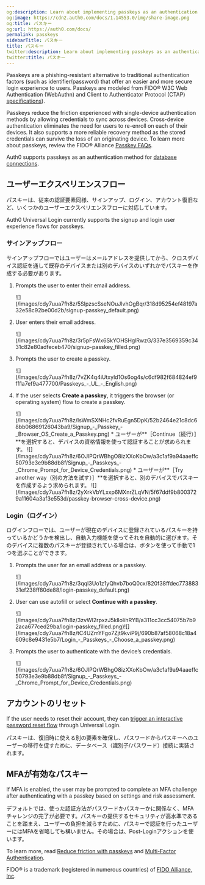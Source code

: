 ```yaml
---
og:description: Learn about implementing passkeys as an authentication method
og:image: https://cdn2.auth0.com/docs/1.14553.0/img/share-image.png
og:title: パスキー
og:url: https://auth0.com/docs/
permalink: passkeys
sidebarTitle: パスキー
title: パスキー
twitter:description: Learn about implementing passkeys as an authentication method
twitter:title: パスキー
---
```


Passkeys are a phishing-resistant alternative to traditional authentication factors (such as identifier/password) that offer an easier and more secure login experience to users. Passkeys are modeled from FIDO® W3C Web Authentication (WebAuthn) and Client to Authenticator Protocol (CTAP) [specifications](https://fidoalliance.org/specs/fido-v2.1-ps-20210615/fido-client-to-authenticator-protocol-v2.1-ps-errata-20220621.html#intro)).

Passkeys reduce the friction experienced with single-device authentication methods by allowing credentials to sync across devices. Cross-device authentication eliminates the need for users to re-enroll on each of their devices. It also supports a more reliable recovery method as the stored credentials can survive the loss of an originating device. To learn more about passkeys, review the FIDO® Alliance [Passkey FAQs](https://fidoalliance.org/passkeys/#faq).

Auth0 supports passkeys as an authentication method for [database connections](/docs/authenticate/database-connections).

## ユーザーエクスペリエンスフロー

パスキーは、従来の認証要素同様、サインアップ、ログイン、アカウント復旧など、いくつかのユーザーエクスペリエンスフローに対応しています。

<Callout icon="file-lines" color="#0EA5E9" iconType="regular">

Auth0 Universal Login currently supports the signup and login user experience flows for passkeys.

</Callout>

### サインアップフロー

サインアップフローではユーザーはメールアドレスを提供してから、クロスデバイス認証を通して既存のデバイスまたは別のデバイスのいずれかでパスキーを作成する必要があります。

1. Prompts the user to enter their email address.

   <Frame>![](/images/cdy7uua7fh8z/5SlpzscSseNOuJlvhOgBqr/318d95254ef48197a32e58c92be00d2b/signup-passkey_default.png)</Frame>
2. User enters their email address.

   <Frame>![](/images/cdy7uua7fh8z/3r5pFsWx6SkYOHSHglRwzG/337e3569359c3431c82e80adfeceb470/signup-passkey_filled.png)</Frame>
3. Prompts the user to create a passkey.

   <Frame>![](/images/cdy7uua7fh8z/7vZK4q4iUtxyld1Os6og4s/c6df982f684824ef9f11a7ef9a477700/Passkeys_-_UL_-_English.png)</Frame>
4. If the user selects **Create a passkey**, it triggers the browser (or operating system) flow to create a passkey.

   <Frame>![](/images/cdy7uua7fh8z/IsWmSXNHc2fvRuEgn5DpK/52b2464e21c8dc68bb06869126043ba9/Signup_-_Passkey_-_Browser_OS_Create_a_Passkey.png)</Frame>
   * ユーザーが**［Continue（続行）］**を選択すると、デバイスの資格情報を使って認証することが求められます。

     <Frame>![](/images/cdy7uua7fh8z/6OJlPQrWBhgO8izXXoKbOw/a3c1af9a94aaeffc50793e3e9b88db8f/Signup_-_Passkeys_-_Chrome_Prompt_for_Device_Credentials.png)</Frame>
   * ユーザーが**［Try another way（別の方法を試す）］**を選択すると、別のデバイスでパスキーを作成するよう求められます。

     <Frame>![](/images/cdy7uua7fh8z/2yXrkVbYLxxp6MXnrZLqVN/5f67ddf9b8003729a11604a3af3e553d/passkey-browser-cross-device.png)</Frame>

### Login（ログイン）

ログインフローでは、ユーザーが現在のデバイスに登録されているパスキーを持っているかどうかを検出し、自動入力機能を使ってそれを自動的に選びます。そのデバイスに複数のパスキーが登録されている場合は、ボタンを使って手動で1つを選ぶことができます。

1. Prompts the user for an email address or a passkey.

   <Frame>![](/images/cdy7uua7fh8z/3qqI3Uo1z1yQhvb7boQ0cx/820f38ffdec77388331ef238ff80de88/login-passkey_default.png)</Frame>
2. User can use autofill or select **Continue with a passkey**.

   <Frame>![](/images/cdy7uua7fh8z/3zvWl2rpxzJ5klloIihRYB/a311cc3cc54075b7b92aca677ced29ba/login-passkey_filled.png)</Frame><Frame>![](/images/cdy7uua7fh8z/tC4UZmYFgo7Zjt9kviP9j/690b87af58068c18a4609c8e9431e5b7/Login_-_Passkeys_-_Choose_a_passkey.png)</Frame>
3. Prompts the user to authenticate with the device’s credentials.

   <Frame>![](/images/cdy7uua7fh8z/6OJlPQrWBhgO8izXXoKbOw/a3c1af9a94aaeffc50793e3e9b88db8f/Signup_-_Passkeys_-_Chrome_Prompt_for_Device_Credentials.png)</Frame>

## アカウントのリセット

If the user needs to reset their account, they can [trigger an interactive password reset flow](/docs/authenticate/database-connections/password-change#universal-login-page) through <Tooltip tip="Universal Login: Your application redirects to Universal Login, hosted on Auth0's Authorization Server, to verify a user's identity." cta="View Glossary" href="/docs/glossary?term=Universal+Login">Universal Login</Tooltip>.

パスキーは、復旧時に使える別の要素を確保し、パスワードからパスキーへのユーザーの移行を促すために、データベース（識別子/パスワード）接続に実装されます。

## MFAが有効なパスキー

If <Tooltip tip="Multi-factor authentication (MFA): User authentication process that uses a factor in addition to username and password such as a code via SMS." cta="View Glossary" href="/docs/glossary?term=MFA">MFA</Tooltip> is enabled, the user may be prompted to complete an MFA challenge after authenticating with a passkey based on settings and risk assessment.

デフォルトでは、使った認証方法がパスワードかパスキーかに関係なく、MFAチャレンジの完了が必要です。パスキーの提供するセキュリティが高水準であることを踏まえ、ユーザーの負担を減らすために、パスキーで認証を行ったユーザーにはMFAを省略しても構いません。その場合は、Post-Loginアクションを使います。

To learn more, read [Reduce friction with passkeys](/docs/customize/actions/explore-triggers/signup-and-login-triggers/login-trigger#reduce-friction-with-passkeys) and [Multi-Factor Authentication](/docs/secure/multi-factor-authentication).

<Callout icon="file-lines" color="#0EA5E9" iconType="regular">

FIDO® is a trademark (registered in numerous countries) of [FIDO Alliance, Inc](https://fidoalliance.org/).

</Callout>